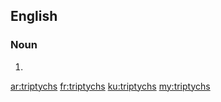 ==English==

===Noun===
{{head|en}}

# {{plural of|triptych}}

[[ar:triptychs]]
[[fr:triptychs]]
[[ku:triptychs]]
[[my:triptychs]]